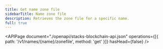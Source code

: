 ```yaml
---
title: Get name zone file
sidebarTitle: Name zone file
description: Retrieves the zone file for a specific name.
full: true
---
```


<APIPage
  document="./openapi/stacks-blockchain-api.json"
  operations={[{ path: '/v1/names/{name}/zonefile', method: 'get' }]}
  hasHead={false}
/>
